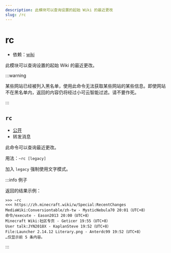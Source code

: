 ```yaml
---
description: 此模块可以查询设置的起始 Wiki 的最近更改
slug: /rc
---
```


# rc

-   依赖：[wiki](wiki)

此模块可以查询设置的起始 Wiki 的最近更改。

:::warning

某些网站已经被列入黑名单，使用此命令无法获取某些网站的某些信息。即使网站不在黑名单内，返回的内容仍将经过小可云智能过滤。请不要作死。

:::

## `rc`

-   [公开](permissions)
-   转发消息

此命令可以查询最近更改。

用法：`~rc [legacy]`

加入 `legacy` 强制使用文字模式。

:::info 例子

返回的结果示例：

```
>>> ~rc
<<< https://zh.minecraft.wiki/w/Special:RecentChanges
MediaWiki:Conversiontable/zh-tw - MysticNebula70 20:01（UTC+8）
命令/execute - Eason2013 20:00（UTC+8）
Minecraft Wiki:社区专页 - Geticer 19:55（UTC+8）
User talk:JYN2018X - KaplanSteve 19:52（UTC+8）
File:Launcher 2.14.12 Literary.png - Anterdc99 19:52（UTC+8）
…仅显示前 5 条内容。
```

:::
